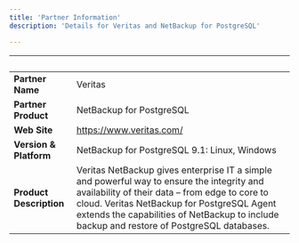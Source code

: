 ```yaml
---
title: 'Partner Information'
description: 'Details for Veritas and NetBackup for PostgreSQL'

---
```

| &nbsp;     | &nbsp; |
| ----------- | ----------- |
| **Partner Name**      |  Veritas     |
| **Partner Product**   |   NetBackup for PostgreSQL    |
| **Web Site**      |   https://www.veritas.com/   |
| **Version & Platform**   |   NetBackup for PostgreSQL 9.1: Linux, Windows     |
| **Product Description**      |  Veritas NetBackup gives enterprise IT a simple and powerful way to ensure the integrity and availability of their data – from edge to core to cloud. Veritas NetBackup for PostgreSQL Agent extends the capabilities of NetBackup to include backup and restore of PostgreSQL databases.     |